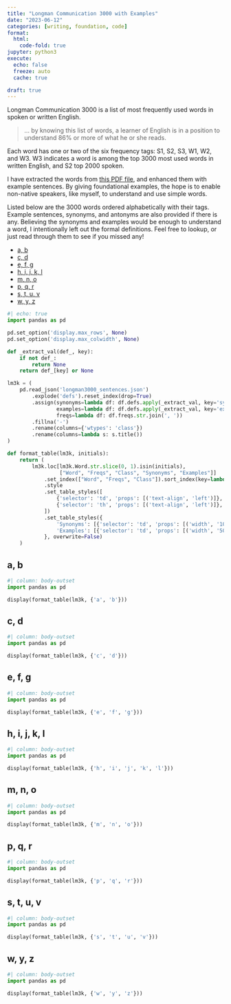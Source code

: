 ```yaml
---
title: "Longman Communication 3000 with Examples"
date: "2023-06-12"
categories: [writing, foundation, code]
format:
  html:
    code-fold: true
jupyter: python3
execute:
  echo: false
  freeze: auto
  cache: true

draft: true
---
```


Longman Communication 3000 is a list of most frequently used words in spoken or written English.

> ... by knowing this list of words, a learner of English is in a position to understand
86% or more of what he or she reads.

Each word has one or two of the six frequency tags: S1, S2, S3, W1, W2, and W3. W3 indicates a word
is among the top 3000 most used words in written English, and S2 top 2000 spoken.

I have extracted the words from [this PDF file](longman3000.pdf), and enhanced them with example
sentences. By giving foundational examples, the hope is to enable non-native speakers, like myself,
to understand and use simple words.

Listed below are the 3000 words ordered alphabetically with their tags. Example sentences, synonyms,
and antonyms are also provided if there is any. Believing the synonyms and examples would be enough
to understand a word, I intentionally left out the formal definitions. Feel free to lookup, or just
read through them to see if you missed any!

- [a, b](#sec-ab)
- [c, d](#sec-cd)
- [e, f, g](#sec-efg)
- [h, i, j, k, l](#sec-hijkl)
- [m, n, o](#sec-mno)
- [p, q, r](#sec-pqr)
- [s, t, u, v](#sec-stuv)
- [w, y, z](#sec-wyz)


```python
#| echo: true
import pandas as pd

pd.set_option('display.max_rows', None)
pd.set_option('display.max_colwidth', None)

def _extract_val(def_, key):
    if not def_:
        return None
    return def_[key] or None

lm3k = (
    pd.read_json('longman3000_sentences.json')
        .explode('defs').reset_index(drop=True)
        .assign(synonyms=lambda df: df.defs.apply(_extract_val, key='synonyms').str.join(', '),
                examples=lambda df: df.defs.apply(_extract_val, key='example'),
                freqs=lambda df: df.freqs.str.join(', '))
        .fillna('-')
        .rename(columns={'wtypes': 'class'})
        .rename(columns=lambda s: s.title())
)

def format_table(lm3k, initials):
    return (
        lm3k.loc[lm3k.Word.str.slice(0, 1).isin(initials),
                 ["Word", "Freqs", "Class", "Synonyms", "Examples"]]
            .set_index(["Word", "Freqs", "Class"]).sort_index(key=lambda s: s.str.lower())
            .style
            .set_table_styles([
                {'selector': 'td', 'props': [('text-align', 'left')]},
                {'selector': 'th', 'props': [('text-align', 'left')]},
            ])
            .set_table_styles({
                'Synonyms': [{'selector': 'td', 'props': [('width', '100px'), ('overflow', 'hidden')]}],
                'Examples': [{'selector': 'td', 'props': [('width', '500px'), ('overflow', 'hidden')]}],
            }, overwrite=False)
    )
```


## a, b {#sec-ab}
```python
#| column: body-outset
import pandas as pd

display(format_table(lm3k, {'a', 'b'}))
```


## c, d {#sec-cd}
```python
#| column: body-outset
import pandas as pd

display(format_table(lm3k, {'c', 'd'}))
```


## e, f, g {#sec-efg}
```python
#| column: body-outset
import pandas as pd

display(format_table(lm3k, {'e', 'f', 'g'}))
```


## h, i, j, k, l {#sec-hijkl}
```python
#| column: body-outset
import pandas as pd

display(format_table(lm3k, {'h', 'i', 'j', 'k', 'l'}))
```


## m, n, o {#sec-mno}
```python
#| column: body-outset
import pandas as pd

display(format_table(lm3k, {'m', 'n', 'o'}))
```


## p, q, r {#sec-pqr}
```python
#| column: body-outset
import pandas as pd

display(format_table(lm3k, {'p', 'q', 'r'}))
```


## s, t, u, v {#sec-stuv}
```python
#| column: body-outset
import pandas as pd

display(format_table(lm3k, {'s', 't', 'u', 'v'}))
```


## w, y, z {#sec-wyz}
```python
#| column: body-outset
import pandas as pd

display(format_table(lm3k, {'w', 'y', 'z'}))
```
